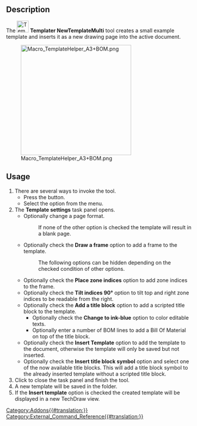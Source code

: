 {{UnfinishedDocu}}
<languages/>

{{Docnav
|[[Templater_ToleranceFrame|ToleranceFrame]]
|[[Templater_NewTemplateWiki|NewTemplateWiki]]
|[[Templater_Workbench|Templater]]
|IconL=Templater_ToleranceFrame.svg
|IconR=Templater_NewTemplateWiki.svg
|IconC=Templater_workbench_icon.svg
}}

{{GuiCommand
|Name=Templater NewTemplateMulti
|MenuLocation=Templater → New Template Multi
|Workbenches=[[Templater_Workbench|Templater]]
|Shortcut=
}}

==Description==

The [[Image:Templater_NewTemplateMulti.svg|32px]] '''Templater NewTemplateMulti''' tool creates a small example template and inserts it as a new drawing page into the active document.

[[Image:Macro_TemplateHelper_A3+BOM.png|300px]]

{{Caption|Page with a generated template, ISO A3 + bill of material<br>(Image borrowed from the Macro TemplateHelper page)}}

==Usage==

# There are several ways to invoke the tool.
#* Press the {{Button|New Template Multi}} button.
#* Select the {{MenuCommand|Templater → New Template Multi}} option from the menu.
# The '''Template settings''' task panel opens.
#* Optionally change a page format.
#*: If none of the other option is checked the template will result in a blank page. 
#* Optionally check the '''Draw a frame''' option to add a frame to the template.
#*: The following options can be hidden depending on the checked condition of other options.
#* Optionally check the '''Place zone indices''' option to add zone indices to the frame.
#* Optionally check the '''Tilt indices 90°''' option to tilt top and right zone indices to be readable from the right.
#* Optionally check the '''Add a title block''' option to add a scripted title block to the template.
#** Optionally check the '''Change to ink-blue''' option to color editable texts.
#** Optionally enter a number of BOM lines to add a Bill Of Material on top of the title block.
#* Optionally check the '''Insert Template''' option to add the template to the document, otherwise the template will only be saved but not inserted.
#* Optionally check the '''Insert title block symbol''' option and select one of the now available title blocks. This will add a title block symbol to the already inserted template without a scripted title block.
# Click {{Button|Ok}} to close the task panel and finish the tool.
# A new template will be saved in the {{MenuCommand|.../Mod/Templater/Resources}} folder.
# If the '''Insert template''' option is checked the created template will be displayed in a new TechDraw view.


{{Docnav
|[[Templater_ToleranceFrame|ToleranceFrame]]
|[[Templater_NewTemplateWiki|NewTemplateWiki]]
|[[Templater_Workbench|Templater]]
|IconL=Templater_ToleranceFrame.svg
|IconR=Templater_NewTemplateWiki.svg
|IconC=Templater_workbench_icon.svg
}}

[[Category:Addons{{#translation:}}]]
[[Category:External_Command_Reference{{#translation:}}]]